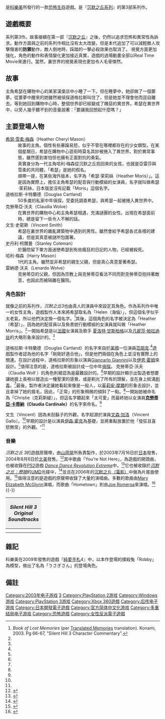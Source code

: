 {{Expand English|Pythagorean_theorem}}
{{noteTA
| G1=Games
| 1=zh-cn:寂静岭; zh-tw:沉默之丘; zh-hk:鬼魅山房;
| 2=zh-cn:希瑟·梅森; zh-tw:海瑟·梅森;
| 3=zh-cn:希瑟; zh-tw:海瑟;
}}
{{Infobox VG
| title = 沉默之丘3
| image = 
| japanese = サイレントヒル3
| english =  Silent Hill 3
| caption =
| developer = [[科樂美|科樂美]]
| publisher = {{vgrelease|WW|[[科樂美|科樂美]]|CN|空间互动}}
| artist=[[伊藤暢達|伊藤暢達]]
| writer=[[大和久宏之|大和久宏之]]
| composer = [[山岡晃|山岡晃]]
| series = [[沉默之丘系列|沉默之丘系列]]
| engine =
| released = '''PlayStation 2'''{{Vgrelease|EU|2003年5月3日|JP|2003年7月3日|NA|2003年8月6日}}'''Microsoft Windows'''{{Vgrelease|EU|2003年10月31日|CN|2003年11月5日|NA|2003年12月2日}}
| genre = [[恐怖遊戲|恐怖生存]]
| modes = [[單人遊戲|單人遊戲]]
| platforms = [[PlayStation_2|PlayStation 2]]<br>[[Microsoft_Windows|Microsoft Windows]]<br>[[PlayStation_3|PlayStation 3]]（HD）<br>[[Xbox_360|Xbox 360]]（HD）
}}

{{vgname|寂静岭3|ja=サイレントヒル3|en=Silent Hill 3|cn=寂静岭3|tw=沉默之丘3|hk=鬼魅山房3}}是[[科樂美|科樂美]]所發行的一款[[恐怖遊戲|恐怖生存]]遊戲。是『[[沉默之丘系列|沉默之丘系列]]』的第3部系列作。

== 遊戲概要 ==
系列第3作。故事接續在第一部『[[沉默之丘|沉默之丘]]』之後，仍然以追求恐怖和異常性為訴求。動作方面與之前的系列作相比沒有太大改變，但是本代追加了可以減輕敵人攻擊傷害的'''防禦'''動作，敵人倒地時，踩踏的一擊必殺效果也取消了。
視覺方面更加強化，角色的動作和表情變化更加接近真實，遊戲的過場動畫全部以Real Time Movie來進行。當然，裏世界的視覺表現也更加令人毛骨悚然。

== 故事 ==
主角希瑟在購物中心的某家漢堡店中小睡了一下。但在睡夢中，她卻做了一個噩夢。從噩夢中醒來的她雖然被偵探道格拉斯叫住了，但是她並不理會他而逕自離去。等到她回到購物中心時，整個世界卻已經變成了醜惡的異世界。希瑟在異世界中，以旁人幾乎聽不到的音量說著：「要讓我回想起什麼嗎？」

== 主要登場人物 ==
; [[希瑟·梅森|希瑟‧雪柔‧梅森]]（Heather Cheryl Mason） 
: 故事的主角。個性有些暴躁易怒，似乎不管在哪裡都存在的少女類型。在某個星期日，希瑟在購物中心逛街時莫名其妙被捲入了異世界。對於異常事態，雖然感到害怕但也擁有正面對抗的勇氣。
: 真實身分為一代主角哈利‧梅森從沉默之丘抱回來的女孩，也就是亞雷莎與雪柔的共同體，「希瑟」是她的假名。
: 順帶一提，在某些海外版本，名字為「希瑟·茉莉絲（Heather Moris）」。這是因為實際上，擔任主角希瑟的配音與行動模組的女演員，名字就叫做希瑟·茉莉絲，日本版並沒有記載「Moris」這個名字。
; 道格拉斯‧卡特蘭德（Douglas Cartland）
: 50多歲的私家中年偵探，受委託調查希瑟，與希瑟一起被捲入異世界中。
; 克勞蒂亞‧沃夫（Claudia Wolve）
: 在異世界的購物中心和主角希瑟相遇，充滿謎團的女性。出現在希瑟面前時，總是留下一些令人不解的話。 
; 文生·史密斯（Vincent Smith）
: 希瑟在裏世界的雜亂建築物中遇到的男性。雖然會給予希瑟各式各樣的建議，但是其真意被謎所包圍著。 
; 史丹利‧柯爾曼（Stanley Coleman）
: 於醫院留下單方面迷戀希瑟到有些瘋狂的日記的人物，已經被殺死。
; 哈利·梅森（Harry Mason）
: 1代的主角。雖然並非希瑟的親生父親，但是真心真意愛著希瑟。 
; 雷納德‧沃夫（Lenardo Wolve）
: 克勞蒂亞的父親，但因為宗教上與克勞蒂亞看法不同而對克勞蒂亞抱持著敵意，也因此而被隔離在醫院。 

===角色設計===

就像之前的系列作，''沉默之丘3''也由真人的演員中來設定其角色。作為系列作中唯一的女性主角，遊戲製作人本來將希瑟取名為「Helen（海倫）」，但這個名字似乎太老氣，所以他們決定換一個名字。<ref name="sh3character">''Book of Lost Memories'' (per [http://www.translatedmemories.com Translated Memories] {{Wayback|url=http://www.translatedmemories.com/ |date=20070329091648 }} translation). Konami, 2003. Pg 66-67, "Silent Hill 3 Character Commentary".</ref>其後，這個角色的名字被決定為「Heather（希瑟）」，因為她的配音員以及負責她行動模組的女演員就叫做「Heather Morris」。<ref name="sh3character"/>一開始希瑟是以[[法國|法國]]女演員及歌手 [[夏洛特·甘斯柏格|夏洛特·甘斯柏格]]以及[[凡妮莎·帕拉迪丝|凡妮莎·帕拉迪丝]]的大略形象來設計的。<ref name="sh3character"/>

道格拉斯‧卡特蘭德（Douglas Cartland）的名字來自於[[美國|美國]]一位演員[[范朋克|范朋克]].<ref name="sh3character"/>遊戲製作者認為他的名字「剛剛好適合他」，但是他們兩個在角色上並沒有實際上的關連。在設計過程中，道格拉斯的形象以演員[[Giancarlo_Giannini|Giancarlo Giannini]]以及[[伊恩·霍姆|伊恩·霍姆]]來設計。<ref name="sh3character"/>值得注意的是，道格拉斯被設計成一位中年[[偵探|偵探]]。
克勞蒂亞·沃夫（Claudia Wolf ）的角色則被認為是最難設計的。<ref name="sh3character"/>早期的設計顯示出製造者想要讓她披上長袍以營造出一種聖潔的感覺，或是剃光了所有的頭髮，並在身上紋滿[[刺青|刺青]]。<ref name="sh3character"/>最後，製作者決定讓她看起來像是一般人，以[[茱莉安·摩爾|茱莉安·摩爾]]的形象去設計，並且拿掉了她的眉毛，因此，「正常」的形象稍微的傾斜了一點。<ref name="sh3character"/>一開始她被命名為「Christie（克莉斯緹）」，但這名字聽起來「太可愛」而最終她以女演員'''[[克勞蒂亞·卡蒂納|克勞蒂亞·卡蒂納]]（Claudia Cardinale）'''的名字來命名。<ref name="sh3character"/>

文生（Vincent）因為未刮鬍子的外觀，名字起源於演員[[文森·加洛|文森·加洛]]（Vincent Gallo）。<ref name="sh3character"/>早期的設計是以演員[[伊森·霍克|伊森·霍克]]為基礎，並將重點放置於他「發狂且喜怒無常」的外觀。"<ref name="sh3character"/>

===音樂===
''沉默之丘 3''的遊戲原聲帶，由[[山岡晃|山岡晃]]所負責製作，於2003年7月16日於[[日本|日本]]發售，2004年8月6日於[[北美|北美]]發售。<ref name="soundtrack">{{cite web|url=http://www.soundtrackcollector.com/catalog/soundtrackdetail.php?movieid=63989|title=SoundtrackCollector: Soundtrack details: Silent hill 3|accessdate=2008-08-30|publisher=SoundtrackCollector|archive-date=2008-12-06|archive-url=https://web.archive.org/web/20081206135315/http://www.soundtrackcollector.com/catalog/soundtrackdetail.php?movieid=63989|dead-url=no}}</ref>其中歌曲「You're Not Here」，為遊戲的開頭曲，也被收錄在[[PS2|PS2]]遊戲 ''[[Dance_Dance_Revolution_Extreme|Dance Dance Revolution Extreme]]''中。<ref>{{cite web |url=http://www.gamespot.com/ps2/puzzle/ddrextreme/hints.html |title=Dance Dance Revolution Extreme Hints & Cheats |accessdate=2008-09-21 |publisher=GameSpot |deadurl=yes |archiveurl=https://web.archive.org/web/20090227114145/http://www.gamespot.com/ps2/puzzle/ddrextreme/hints.html |archivedate=2009-02-27 }}</ref>它也被收錄於''[[沉默之丘：歷險|沉默之丘：歷險]]''的[[UMD|UMD]]光碟中，<ref>{{cite web |url=http://psp.gamezone.com/gzreviews/r28636.htm |title=Silent Hill Experience Review - PSP |first=Louis |last=Bedigian |date=2006-04-11 |accessdate=2008-08-30 |deadurl=yes |archiveurl=https://web.archive.org/web/20071130043321/http://psp.gamezone.com/gzreviews/r28636.htm |archivedate=2007-11-30 }}</ref>並且在2006年的[[寂静岭_(电影)|沉默之丘（電影）]]中做為片尾曲使用。<ref name="shmovie">{{cite web|url=http://www.imdb.com/title/tt0384537/soundtrack|title=Silent Hill (2006) - Soundtracks|accessdate=2008-08-30|archive-date=2009-01-26|archive-url=https://web.archive.org/web/20090126034138/http://www.imdb.com/title/tt0384537/soundtrack|dead-url=no}}</ref>值得注意的是遊戲的原聲帶收錄了大量的演唱曲。多數的歌曲由[[Mary_Elizabeth_McGlynn|Mary Elizabeth McGlynn]]演唱，而歌曲「Hometown」則由[[Joe_Romersa|Joe Romersa]]來演唱。<ref>{{cite web |first=Michael |last=Johnson |url=http://games.monstersatplay.com/review/soundtrack/silent_hill_3_ost.php |title=Silent Hill 3 Original Soundtracks |accessdate=2008-09-21 |publisher=Monsters at Play |deadurl=yes |archiveurl=https://web.archive.org/web/20080703170310/http://games.monstersatplay.com/review/soundtrack/silent_hill_3_ost.php |archivedate=2008-07-03 }}</ref>
{{-}}
{| cellpadding="0" style="background: #F9F9F9; border: 1px solid darkgray; font-size: 90%; margin: 1em auto 1em auto;"
|-
! colspan="23" style="background: #EFEFEF;" | ''Silent Hill 3 Original Soundtracks''
|-
|- valign="top"
| width="5" | || align="right" width="10" | 1.<br />2.<br />3.<br />4.<br />5.<br />6.<br />7.<br />8.<br />9. || width="10" | || "Lost Carol"<br />"You're Not Here"<br />"Float Up from Dream"<br />"End of Small Sanctuary"<br />{{nowrap|"Breeze — in Monochrome Night"}}<br />"Sickness Unto Foolish Death"<br />"Clockwork Little Happiness"<br />"Please Love Me... Once More"<br />"A Stray Child" || width="10" | || align="right" width="10" | 0:37<br />3:46<br />1:22<br />1:42<br />4:14<br />3:06<br />3:24<br />1:54<br />5:28 || width="35" | || style="background: silver" width="1" | || width="35" | || align="right" width="10" | 10.<br />11.<br />12.<br />13.<br />14.<br />15.<br />16.<br />17.<br />18. || width="10" | || "Innocent Moon"<br />{{nowrap|"Maternal Heart"}}<br />"Letter — from the Lost Days"<br />"Dance with Night Wind"<br />{{nowrap|"Never Forgive Me, Never Forget Me"}}<br />"Prayer"<br />"Walk on Vanity Ruins"<br />"I Want Love"<br />"Heads No. 2" || width="10" | || align="right" width="20" | 1:38<br />3:02<br />3:54<br />5:21<br />2:19<br />1:40<br />2:44<br />2:45<br />1:13 || width="35" | || style="background: silver" width="1" | || width="35" | || align="right" width="10" | 19.<br />20.<br />21.<br />22.<br />23.<br />24.<br />25.<br />26. || width="10" | || "Memory of the Waters"<br />"Rain of Brass Petals"<br />"Flower Crown of Poppy"<br />"Sun"<br />"Uneternal Sleep"<br />"Hometown"<br />"I Want Love (Studio Mix)"<br />{{nowrap|"Rain of Brass Petals — Three Voices Edit"}} || width="10" | || align="right" width="20" | 1:46<br />3:39<br />2:13<br />1:47<br />1:00<br />6:04<br />4:40<br />5:01 || width="5" |
|}

== 雜記 ==
科樂美在2009年發售的遊戲『[[純愛手札|純愛手札]]4』中，以本作登場的撲殺兔「Robby」為模型，做出了名為「うさぎさん」的登場角色。


== 備註 ==

<references />
{{Reflist|2}}

{{寂静岭系列}}
{{DEFAULTSORT:Silent Hill 3}}
[[Category:2003年电子游戏|Category:2003年电子游戏]]
[[Category:寂静岭系列电子游戏|3]]
[[Category:PlayStation_2游戏|Category:PlayStation 2游戏]]
[[Category:Windows游戏|Category:Windows游戏]]
[[Category:PlayStation_3游戏|Category:PlayStation 3游戏]]
[[Category:Xbox_360遊戲|Category:Xbox 360遊戲]]
[[Category:后传电子游戏|Category:后传电子游戏]]
[[Category:日本開發電子遊戲|Category:日本開發電子遊戲]]
[[Category:官方简体中文化游戏|Category:官方简体中文化游戏]]
[[Category:多重结局电子游戏|Category:多重结局电子游戏]]
[[Category:恐怖遊戲|Category:恐怖遊戲]]
[[Category:女性反派電子遊戲|Category:女性反派電子遊戲]]